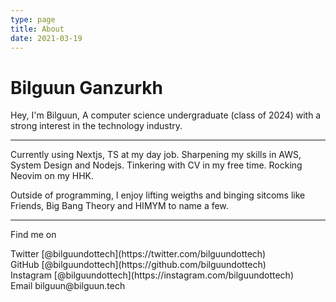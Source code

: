 ```yaml
---
type: page
title: About
date: 2021-03-19
---
```


# Bilguun Ganzurkh

Hey, I'm Bilguun, A computer science undergraduate (class of 2024) with a strong interest in the technology industry.

---

Currently using Nextjs, TS at my day job.
Sharpening my skills in AWS, System Design and Nodejs.
Tinkering with CV in my free time.
Rocking Neovim on my HHK.

Outside of programming, I enjoy lifting weigths and binging sitcoms like Friends, Big Bang Theory and HIMYM to name a few.

---

Find me on
<div>
  Twitter [@bilguundottech](https://twitter.com/bilguundottech)
  <br />
  GitHub [@bilguundottech](https://github.com/bilguundottech)
  <br />
  Instagram [@bilguundottech](https://instagram.com/bilguundottech)
  <br />
  Email bilguun@bilguun.tech
</div>
